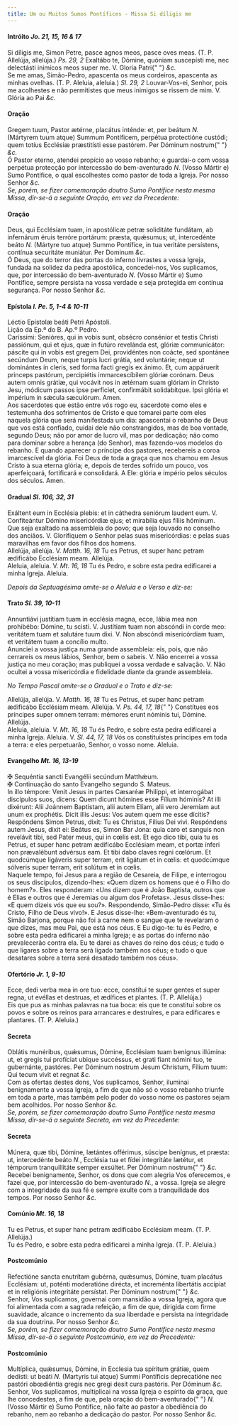 ```yaml
---
title: Um ou Muitos Sumos Pontífices - Missa Si díligis me
---
```


<h4 class="text-center">
  Intróito <em>Jo. 21, 15, 16 & 17</em>
</h4>
<div class="container-fluid">
  <div class="row">
    <div class="col-6 dropcaps text-justify">
      Si díligis me, Simon Petre, pasce agnos meos, pasce oves meas. (T. P.
      Allelúja, allelúja.) <em>Ps. 29, 2</em> Exaltábo te, Dómine, quóniam
      suscepísti me, nec delectásti inimícos meos super me. V. Gloria Patri{" "}
      <em>&c.</em>
    </div>
    <div class="col-6 dropcaps text-justify">
      Se me amas, Simão-Pedro, apascenta os meus cordeiros, apascenta as minhas
      ovelhas. (T. P. Aleluia, aleluia.) <em>Sl. 29, 2</em> Louvar-Vos-ei,
      Senhor, pois me acolhestes e não permitistes que meus inimigos se rissem
      de mim. V. Glória ao Pai <em>&c.</em>
    </div>
  </div>
</div>

<h4 class="text-center">Oração</h4>
<div class="container-fluid">
  <div class="row">
    <div class="col-6 dropcaps text-justify">
      Gregem tuum, Pastor ætérne, placátus inténde: et, per beátum <em>N. </em>
      (Mártyrem tuum atque) Summum Pontíficem, perpétua protectióne custódi;
      quem totíus Ecclésiæ præstitísti esse pastórem. Per Dóminum nostrum{" "}
      <em>&c.</em>
    </div>
    <div class="col-6 dropcaps text-justify">
      Ó Pastor eterno, atendei propício ao vosso rebanho; e guardai-o com vossa
      perpétua protecção por intercessão do bem-aventurado <em>N. </em>(Vosso
      Mártir e) Sumo Pontífice, o qual escolhestes como pastor de toda a Igreja.
      Por nosso Senhor <em>&c.</em>
    </div>
  </div>
</div>

<em>
  Se, porém, se fizer comemoração doutro Sumo Pontífice nesta mesma Missa,
  dir-se-á a seguinte Oração, em vez da Precedente:
</em>

<h4 class="text-center">Oração</h4>
<div class="container-fluid">
  <div class="row">
    <div class="col-6 dropcaps text-justify">
      Deus, qui Ecclésiam tuam, in apostólicæ petræ soliditáte fundátam, ab
      infernárum éruis terróre portárum: præsta, quǽsumus; ut, intercedénte
      beáto <em>N. </em>(Mártyre tuo atque) Summo Pontífice, in tua veritáte
      persístens, contínua securitáte muniátur. Per Dominum <em>&c.</em>
    </div>
    <div class="col-6 dropcaps text-justify">
      Ó Deus, que do terror das portas do inferno livrastes a vossa Igreja,
      fundada na solidez da pedra apostólica, concedei-nos, Vos suplicamos, que,
      por intercessão do bem-aventurado <em>N. </em>(Vosso Mártir e) Sumo
      Pontífice, sempre persista na vossa verdade e seja protegida em contínua
      segurança. Por nosso Senhor <em>&c.</em>
    </div>
  </div>
</div>

<h4 class="text-center">
  Epístola <em>l. Pe. 5, 1-4 & 10-11</em>
</h4>
<div class="container-fluid">
  <div class="row">
    <div class="col-6 text-justify">Léctio Epístolæ beáti Petri Apóstoli.</div>
    <div class="col-6 text-justify">Lição da Ep.ª do B. Ap.º Pedro.</div>
    <div class="col-6 dropcaps text-justify">
      Caríssimi: Senióres, qui in vobis sunt, obsécro consénior et testis
      Christi passiónum, qui et ejus, quæ in futúro revelánda est, glóriæ
      communicátor: páscite qui in vobis est gregem Dei, providéntes non coácte,
      sed spontánee secúndum Deum, neque turpis lucri grátia, sed voluntárie;
      neque ut dominántes in cleris, sed forma facti gregis ex ánimo. Et, cum
      appáruerit princeps pastórum, percipiétis immarcescíbilem glóriæ corónam.
      Deus autem omnis grátiæ, qui vocávit nos in ætérnam suam glóriam in
      Christo Jesu, módicum passos ipse perfíciet, confirmábit solidabítque.
      Ipsi glória et impérium in sǽcula sæculórum. Amen.
    </div>
    <div class="col-6 dropcaps text-justify">
      Aos sacerdotes que estão entre vós rogo eu, sacerdote como eles e
      testemunha dos sofrimentos de Cristo e que tomarei parte com eles naquela
      glória que será manifestada um dia: apascentai o rebanho de Deus que vos
      está confiado, cuidai dele não constrangidos, mas de boa vontade, segundo
      Deus; não por amor de lucro vil, mas por dedicação; não como para dominar
      sobre a herança (do Senhor), mas fazendo-vos modelos do rebanho. E quando
      aparecer o príncipe dos pastores, recebereis a coroa imarcescível da
      glória. Foi Deus de toda a graça que nos chamou em Jesus Cristo à sua
      eterna glória; e, depois de terdes sofrido um pouco, vos aperfeiçoará,
      fortificará e consolidará. A Ele: glória e império pelos séculos dos
      séculos. Amen.
    </div>
  </div>
</div>

<h4 class="text-center">
  Gradual <em>Sl. 106, 32, 31</em>
</h4>
<div class="container-fluid">
  <div class="row">
    <div class="col-6 dropcaps text-justify">
      Exáltent eum in Ecclésia plebis: et in cáthedra seniórum laudent eum. V.
      Confiteántur Dómino misericórdiæ ejus; et mirabília ejus fíliis hóminum.
    </div>
    <div class="col-6 dropcaps text-justify">
      Que seja exaltado na assembleia do povo; que seja louvado no conselho dos
      anciãos. V. Glorifiquem o Senhor pelas suas misericórdias: e pelas suas
      maravilhas em favor dos filhos dos homens.
    </div>
    <div class="col-6 text-justify">
      Allelúja, allelúja. V. <em>Matth. 16, 18</em> Tu es Petrus, et super hanc
      petram ædificábo Ecclésiam meam. Allelúja.
    </div>
    <div class="col-6 text-justify">
      Aleluia, aleluia. V. <em>Mt. 16, 18</em> Tu és Pedro, e sobre esta pedra
      edificarei a minha Igreja. Aleluia.
    </div>
  </div>
</div>

<em>Depois da Septuagésima omite-se o Aleluia e o Verso e diz-se:</em>

<h4 class="text-center">
  Trato <em>Sl. 39, 10-11</em>
</h4>
<div class="container-fluid">
  <div class="row">
    <div class="col-6 dropcaps text-justify">
      Annuntiávi justítiam tuam in ecclésia magna, ecce, lábia mea non
      prohibébo: Dómine, tu scisti. V. Justítiam tuam non abscóndi in corde meo:
      veritátem tuam et salutáre tuum dixi. V. Non abscóndi misericórdiam tuam,
      et veritátem tuam a concílio multo.
    </div>
    <div class="col-6 dropcaps text-justify">
      Anunciei a vossa justiça numa grande assembleia: eis, pois, que não
      cerrareis os meus lábios, Senhor, bem o sabeis. V. Não encerrei a vossa
      justiça no meu coração; mas publiquei a vossa verdade e salvação. V. Não
      ocultei a vossa misericórdia e fidelidade diante da grande assembleia.
    </div>
  </div>
</div>

<em>No Tempo Pascal omite-se o Gradual e o Trato e diz-se:</em>

<div class="container-fluid">
  <div class="row">
    <div class="col-6 text-justify">
      Allelúja, allelúja. V. <em>Matth. 16, 18</em> Tu es Petrus, et super hanc
      petram ædificábo Ecclésiam meam. Allelúja. V. <em>Ps. 44, 17, 18</em>{" "}
      Constítues eos príncipes super omnem terram: mémores erunt nóminis tui,
      Dómine. Allelúja.
    </div>
    <div class="col-6 text-justify">
      Aleluia, aleluia. V. <em>Mt. 16, 18</em> Tu és Pedro, e sobre esta pedra
      edificarei a minha Igreja. Aleluia. V. <em>Sl. 44, 17, 18</em> Vós os
      constituístes príncipes em toda a terra: e eles perpetuarão, Senhor, o
      vosso nome. Aleluia.
    </div>
  </div>
</div>

<h4 class="text-center">
  Evangelho <em>Mt. 16, 13-19</em>
</h4>
<div class="container-fluid">
  <div class="row">
    <div class="col-6 text-justify">
      <span class="text-danger">&#10016;</span> Sequéntia sancti Evangélii
      secúndum Matthǽum.
    </div>
    <div class="col-6 text-justify">
      <span class="text-danger">&#10016;</span> Continuação do santo Evangelho
      segundo S. Mateus.
    </div>
    <div class="col-6 dropcaps text-justify">
      In illo témpore: Venit Jesus in partes Cæsaréæ Philíppi, et interrogábat
      discípulos suos, dicens: Quem dicunt hómines esse Fílium hóminis? At illi
      dixérunt: Alii Joánnem Baptístam, alii autem Elíam, alii vero Jeremíam aut
      unum ex prophétis. Dicit illis Jesus: Vos autem quem me esse dícitis?
      Respóndens Simon Petrus, dixit: Tu es Christus, Fílius Dei vivi.
      Respóndens autem Jesus, dixit ei: Beátus es, Simon Bar Jona: quia caro et
      sanguis non revelávit tibi, sed Pater meus, qui in cœlis est. Et ego dico
      tibi, quia tu es Petrus, et super hanc petram ædificábo Ecclésiam meam, et
      portæ ínferi non prævalébunt advérsus eam. Et tibi dabo claves regni
      cœlórum. Et quodcúmque ligáveris super terram, erit ligátum et in cœlis:
      et quodcúmque sólveris super terram, erit solútum et in cœlis.
    </div>
    <div class="col-6 dropcaps text-justify">
      Naquele tempo, foi Jesus para a região de Cesareia, de Filipe, e
      interrogou os seus discípulos, dizendo-lhes: «Quem dizem os homens que é o
      Filho do homem?». Eles responderam: «Uns dizem que é João Baptista, outros
      que é Elias e outros que é Jeremias ou algum dos Profetas». Jesus
      disse-lhes: «E quem dizeis vós que eu sou?». Respondendo, Simão-Pedro
      disse: «Tu és Cristo, Filho de Deus vivo!». E Jesus disse-lhe:
      «Bem-aventurado és tu, Simão Barjona, porque não foi a carne nem o sangue
      que te revelaram o que dizes, mas meu Pai, que está nos céus. E Eu
      digo-te: tu és Pedro, e sobre esta pedra edificarei a minha Igreja; e as
      portas do inferno não prevalecerão contra ela. Eu te darei as chaves do
      reino dos céus; e tudo o que ligares sobre a terra será ligado também nos
      céus; e tudo o que desatares sobre a terra será desatado também nos céus».
    </div>
  </div>
</div>

<h4 class="text-center">
  Ofertório <em>Jr. 1, 9-10</em>
</h4>
<div class="container-fluid">
  <div class="row">
    <div class="col-6 dropcaps text-justify">
      Ecce, dedi verba mea in ore tuo: ecce, constítui te super gentes et super
      regna, ut evéllas et destruas, et ædífices et plantes. (T. P. Allelúja.)
    </div>
    <div class="col-6 dropcaps text-justify">
      Eis que pus as minhas palavras na tua boca: eis que te constituí sobre os
      povos e sobre os reinos para arrancares e destruíres, e para edificares e
      plantares. (T. P. Aleluia.)
    </div>
  </div>
</div>

<h4 class="text-center">Secreta</h4>
<div class="container-fluid">
  <div class="row">
    <div class="col-6 dropcaps text-justify">
      Oblátis munéribus, quǽsumus, Dómine, Ecclésiam tuam benígnus illúmina: ut,
      et gregis tui profíciat ubique succéssus, et grati fiant nómini tuo, te
      gubernánte, pastóres. Per Dóminum nostrum Jesum Christum, Fílium tuum: Qui
      tecum vivit et regnat <em>&c.</em>
    </div>
    <div class="col-6 dropcaps text-justify">
      Com as ofertas destes dons, Vos suplicamos, Senhor, iluminai benignamente
      a vossa Igreja, a fim de que não só o vosso rebanho triunfe em toda a
      parte, mas também pelo poder do vosso nome os pastores sejam bem
      acolhidos. Por nosso Senhor <em>&c.</em>
    </div>
  </div>
</div>

<em>
  Se, porém, se fizer comemoração doutro Sumo Pontífice nesta mesma Missa,
  dir-se-á a seguinte Secreta, em vez da Precedente:
</em>

<h4 class="text-center">Secreta</h4>
<div class="container-fluid">
  <div class="row">
    <div class="col-6 dropcaps text-justify">
      Múnera, quæ tibi, Dómine, lætántes offérimus, súscipe benígnus, et præsta:
      ut, intercedénte beáto <em>N.</em>, Ecclésia tua et fídei integritáte
      lætétur, et témporum tranquillitáte semper exsúltet. Per Dóminum nostrum{" "}
      <em>&c.</em>
    </div>
    <div class="col-6 dropcaps text-justify">
      Recebei benignamente, Senhor, os dons que com alegria Vos oferecemos, e
      fazei que, por intercessão do bem-aventurado <em>N.</em>, a vossa. Igreja
      se alegre com a integridade da sua fé e sempre exulte com a tranquilidade
      dos tempos. Por nosso Senhor <em>&c.</em>
    </div>
  </div>
</div>

<h4 class="text-center">
  Comúnio <em>Mt. 16, 18</em>
</h4>
<div class="container-fluid">
  <div class="row">
    <div class="col-6 dropcaps text-justify">
      Tu es Petrus, et super hanc petram ædificábo Ecclésiam meam. (T. P.
      Allelúja.)
    </div>
    <div class="col-6 dropcaps text-justify">
      Tu és Pedro, e sobre esta pedra edificarei a minha Igreja. (T. P.
      Aleluia.)
    </div>
  </div>
</div>

<h4 class="text-center">Postcomúnio</h4>
<div class="container-fluid">
  <div class="row">
    <div class="col-6 dropcaps text-justify">
      Refectióne sancta enutrítam gubérna, quǽsumus, Dómine, tuam placátus
      Ecclésiam: ut, poténti moderatióne dirécta, et increménta libertátis
      accípiat et in religiónis integritáte persístat. Per Dóminum nostrum{" "}
      <em>&c.</em>
    </div>
    <div class="col-6 dropcaps text-justify">
      Senhor, Vos suplicamos, governai com mansidão a vossa Igreja, agora que
      foi alimentada com a sagrada refeição, a fim de que, dirigida com firme
      suavidade, alcance o incremento da sua liberdade e persista na integridade
      da sua doutrina. Por nosso Senhor <em>&c.</em>
    </div>
  </div>
</div>

<em>
  Se, porém, se fizer comemoração doutro Sumo Pontífice nesta mesma Missa,
  dir-se-á o seguinte Postcomúnio, em vez do Precedente:
</em>

<h4 class="text-center">Postcomúnio</h4>
<div class="container-fluid">
  <div class="row">
    <div class="col-6 dropcaps text-justify">
      Multíplica, quǽsumus, Dómine, in Ecclesia tua spíritum grátiæ, quem
      dedísti: ut beáti <em>N. </em>(Martyris tui atque) Summi Pontíficis
      deprecatióne nec pastóri obœdiéntia gregis nec gregi desit cura pastóris.
      Per Dóminum <em>&c.</em>
    </div>
    <div class="col-6 dropcaps text-justify">
      Senhor, Vos suplicamos, multiplicai na vossa Igreja o espírito da graça,
      que lhe concedestes, a fim de que, pela oração do bem-aventurado{" "}
      <em>N. </em>(Vosso Mártir e) Sumo Pontífice, não falte ao pastor a
      obediência do rebanho, nem ao rebanho a dedicação do pastor. Por nosso
      Senhor <em>&c.</em>
    </div>
  </div>
</div>


